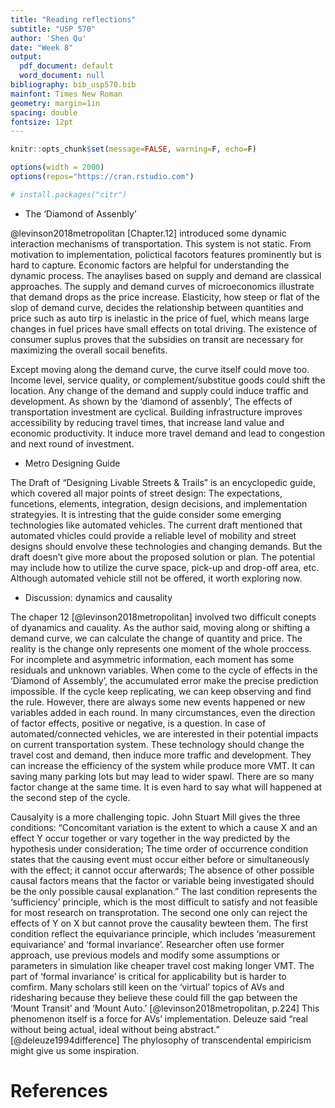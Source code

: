 ```yaml
---
title: "Reading reflections"
subtitle: "USP 570"
author: 'Shen Qu'
date: "Week 8"
output:
  pdf_document: default
  word_document: null
bibliography: bib_usp570.bib
mainfont: Times New Roman
geometry: margin=1in
spacing: double
fontsize: 12pt
---
```


```r
knitr::opts_chunk$set(message=FALSE, warning=F, echo=F)

options(width = 2000)
options(repos="https://cran.rstudio.com")

# install.packages("citr")
```


 - The 'Diamond of Assenbly'
 
@levinson2018metropolitan [Chapter.12] introduced some dynamic interaction mechanisms of transportation. This system is not static. From motivation to implementation, polictical facotors features prominently but is hard to capture. Economic factors are helpful for understanding the dynamic process. The anaylises based on supply and demand are classical approaches. The supply and demand curves of microeconomics illustrate that demand drops as the price increase. Elasticity, how steep or flat of the slop of demand curve, decides the relationship between quantities and price such as auto tirp is inelastic in the price of fuel, which means large changes in fuel prices have small effects on total driving. The existence of consumer suplus proves that the subsidies on transit are necessary for maximizing the overall socail benefits.

Except moving along the demand curve, the curve itself could move too. Income level, service quality, or complement/substitue goods could shift the location. Any change of the demand and supply could induce traffic and development. As shown by the 'diamond of assenbly', The effects of transportation investment are cyclical. Building infrastructure improves accessibility by reducing travel times, that increase land value and economic productivity. It induce more travel demand and lead to congestion and next round of investment.

 - Metro Designing Guide

The Draft of "Designing Livable Streets & Trails" is an encyclopedic guide, which covered all major points of street design: The expectations, funcetions, elements, integration, design decisions, and implementation strategyies. It is intresting that the guide consider some emerging technologies like automated vehicles. The current draft mentioned that automated vhicles could provide a reliable level of mobility and street designs should envolve these technologies and changing demands. But the draft doesn't give more about the proposed solution or plan. The potential may include how to utilize the curve space, pick-up and drop-off area, etc. Although automated vehicle still not be offered, it worth exploring now.

 - Discussion: dynamics and causality

The chaper 12 [@levinson2018metropolitan] involved two difficult conepts of dyanamics and cauality. As the author said, moving along or shifting a demand curve, we can calculate the change of quantity and price. The reality is the change only represents one moment of the whole proccess. For incomplete and asymmetric information, each moment has some residuals and unknown variables. When come to the cycle of effects in the 'Diamond of Assembly', the accumulated error make the precise prediction impossible. If the cycle keep replicating, we can keep observing and find the rule. However, there are always some new events happened or new variables added in each round. In many circumstances, even the direction of factor effects, positive or negative, is a question. In case of automated/connected vehicles, we are interested in their potential impacts on current transportation system. These technology should change the travel cost and demand, then induce more traffic and development. They can increase the efficiency of the system while produce more VMT. It can saving many parking lots but may lead to wider spawl. There are so many factor change at the same time. It is even hard to say what will happened at the second step of the cycle.

Causalyity is a more challenging topic. John Stuart Mill gives the three conditions:
"Concomitant variation is the extent to which a cause X and an effect Y occur together or vary together in the way predicted by the hypothesis under consideration;
The time order of occurrence condition states that the causing event must occur either before or simultaneously with the effect; it cannot occur afterwards;
The absence of other possible causal factors means that the factor or variable being investigated should be the only possible causal explanation."
The last condition represents the 'sufficiency' principle, which is the most difficult to satisfy and not feasible for most research on transprotation.
The second one only can reject the effects of Y on X but cannot prove the causality bewteen them. The first condition reflect the equivariance principle, which includes 'measurement equivariance' and 'formal invariance'. Researcher often use former approach, use previous models and modify some assumptions or parameters in simulation like cheaper travel cost making longer VMT. The part of 'formal invariance' is critical for applicability but is harder to comfirm. Many scholars still keen on the 'virtual' topics of AVs and ridesharing because they believe these could fill the gap between the 'Mount Transit' and 'Mount Auto.' [@levinson2018metropolitan, p.224] This phenomenon itself is a force for AVs' implementation. Deleuze said "real without being actual, ideal without being abstract." [@deleuze1994difference] The phylosophy of transcendental empiricism might give us some inspiration.


References {#references .unnumbered}
==========
